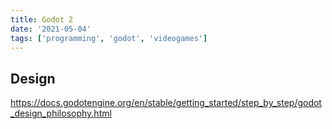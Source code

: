 ```yaml
---
title: Godot 2
date: '2021-05-04'
tags: ['programming', 'godot', 'videogames']
---
```


## Design

https://docs.godotengine.org/en/stable/getting_started/step_by_step/godot_design_philosophy.html